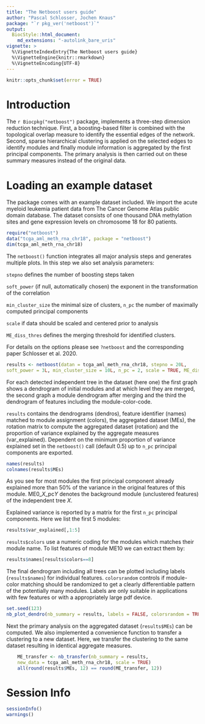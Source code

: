 ```yaml
---
title: "The Netboost users guide"
author: "Pascal Schlosser, Jochen Knaus"
package: "`r pkg_ver('netboost')`"
output: 
  BiocStyle::html_document:
    md_extensions: "-autolink_bare_uris"
vignette: >
  %\VignetteIndexEntry{The Netboost users guide}
  %\VignetteEngine{knitr::rmarkdown}
  %\VignetteEncoding{UTF-8}  
---
```


```r
knitr::opts_chunk$set(error = TRUE)
```

# Introduction

The `r Biocpkg("netboost")` package, implements a three-step dimension reduction
technique. First, a boosting-based filter is combined with the topological 
overlap measure to identify the essential edges of the network. Second, sparse 
hierarchical clustering is applied on the selected edges to identify modules
and finally module information is aggregated by the first principal 
components. The primary analysis is then carried out on these summary measures
instead of the original data.

# Loading an example dataset 

The package comes with an example dataset included. We import the acute myeloid 
leukemia patient data from The Cancer Genome Atlas public domain database. 
The dataset consists of one thousand DNA methylation sites and gene expression levels on 
chromosome 18 for 80 patients.

```r
require("netboost")
data("tcga_aml_meth_rna_chr18", package = "netboost")
dim(tcga_aml_meth_rna_chr18)
```

The `netboost()` function integrates all major analysis steps and generates 
multiple plots. In this step we also set analysis parameters:

 `stepno` defines the number of boosting steps taken

 `soft_power` (if null, automatically chosen) the exponent in the transformation
of the correlation

 `min_cluster_size` the minimal size of clusters, `n_pc` the number of maximally 
computed principal components

 `scale` if data should be scaled and centered prior to analysis

 `ME_diss_thres` defines the merging threshold for identified clusters. 

 For details on the options please see `?netboost` and the corresponding paper
Schlosser et al. 2020.

```r
results <- netboost(datan = tcga_aml_meth_rna_chr18, stepno = 20L, 
soft_power = 3L, min_cluster_size = 10L, n_pc = 2, scale = TRUE, ME_diss_thres = 0.25) 
```

For each detected 
independent tree in the dataset (here one) the first graph shows a dendrogram of 
initial modules and at which level they are merged, the second graph a module 
dendrogram after merging and the third the dendrogram of features including the 
module-color-code.

`results` contains the dendrograms (dendros), feature identifier (names) matched 
to module assignment (colors), the aggregated dataset (MEs), the rotation matrix 
to compute the aggregated dataset (rotation) and the proportion of variance 
explained by the aggregate measures (var_explained).
Dependent on the minimum proportion of variance explained set in the 
`netboost()` call (default 0.5) up to `n_pc` principal components are exported.

```r
names(results)
colnames(results$MEs)
```

As you see for most modules the first principal component already explained more 
than 50% of the variance in the original features of this module. 
ME0_*X*_pc*Y* denotes the background module (unclustered features) of the 
independent tree *X*.

Explained variance is reported by a matrix for the first `n_pc` principal 
components. Here we list the first 5 modules:

```r
results$var_explained[,1:5]
```

`results$colors` use a numeric coding for the modules which matches their module 
name. To list features of module ME10 we can extract them by:

```r
results$names[results$colors==8]
```

The final dendrogram including all trees can be plotted including labels (`results$names`) for 
individual features. `colorsrandom` controls if module-color matching should be 
randomized to get a clearly differentiable pattern of the potentially many 
modules. Labels are only suitable in applications with few features or with a 
appropriately large pdf device.

```r
set.seed(123)
nb_plot_dendro(nb_summary = results, labels = FALSE, colorsrandom = TRUE)
```

Next the primary analysis on the aggregated dataset (`results$MEs`) can be 
computed.
We also implemented a convenience function to transfer a clustering to a new 
dataset. Here, we transfer the clustering to the same dataset resulting in 
identical aggregate measures.

```r
    ME_transfer <- nb_transfer(nb_summary = results, 
    new_data = tcga_aml_meth_rna_chr18, scale = TRUE)
    all(round(results$MEs, 12) == round(ME_transfer, 12))
```

# Session Info
```r
sessionInfo()
warnings()
```
